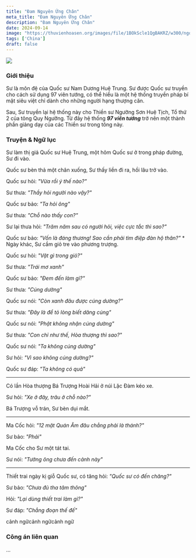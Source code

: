 ```yaml
---
title: "Đam Nguyên Ứng Chân"
meta_title: "Đam Nguyên Ứng Chân"
description: "Đam Nguyên Ứng Chân"
date: 2024-09-14
image: "https://thuvienhoasen.org/images/file/1BOkScle1QgBAKRZ/w300/ngoi-thien.jpg"
tags: ['China']
draft: false
---
```


<div className="grid xl:grid-cols-7 lg:grid-cols-7 md:grid-cols-2 sm:grid-cols-2 xs:grid-cols-1 gap-8">

<div className="lg:col-span-2 md:col-span-1">
  <img decoding="async" src="https://thuvienhoasen.org/images/file/1BOkScle1QgBAKRZ/w300/ngoi-thien.jpg" />

  <h3>Giới thiệu</h3>

  <Indent/>Sư là môn đệ của Quốc sư Nam Dương Huệ Trung.
  Sư được Quốc sư truyền cho cách sử dụng 97 viên tướng, có thể hiểu là một hệ thống truyền pháp bí mật siêu việt chỉ dành cho những người hạng thượng căn.

  <Indent/>Sau, Sư truyền lại hệ thống này cho Thiền sư Ngưỡng Sơn Huệ Tịch, Tổ thứ 2 của tông Quy Ngưỡng.
  Từ đây hệ thống ___97 viên tướng___ trở nên một thành phần giảng dạy của các Thiền sư trong tông này.

</div>

<div className="lg:col-span-2 md:col-span-1">
    <h3>Truyện & Ngữ lục</h3>

  Sư làm thị giả Quốc sư Huệ Trung, một hôm Quốc sư ở trong pháp đường, Sư đi vào.

  Quốc sư bèn thả một chân xuống, Sư thấy liền đi ra, hồi lâu trở vào.

  Quốc sư hỏi: _"Vừa rồi ý thế nào?"_

  Sư thưa: _"Thầy hỏi người nào vậy?"_

  Quốc sư bảo: _"Ta hỏi ông"_

  Sư thưa: _"Chỗ nào thấy con?"_

  Sư lại thưa hỏi: _"Trăm năm sau có người hỏi, việc cực tắc thì sao?"_

  Quốc sư bảo: _"Vốn là đáng thương! Sao cần phải tìm điệp đàn hộ thân?"_
  *
  Ngày khác, Sư cầm giỏ tre vào phương trượng.

  Quốc sư hỏi: _"Vật gì trong giỏ?"_

  Sư thưa: _"Trái mơ xanh"_

  Quốc sư bảo: _"Đem đến làm gì?"_

  Sư thưa: _"Cúng dường"_

  Quốc sư nói: _"Còn xanh đâu được cúng dường?"_

  Sư thưa: _"Đây là để tỏ lòng biết dâng cúng"_

  Quốc sư nói: _"Phật không nhận cúng dường"_

  Sư thưa: _"Con chỉ như thế, Hòa thượng thì sao?"_

  Quốc sư nói: _"Ta không cúng dường"_

  Sư hỏi: _"Vì sao không cúng dường?"_

  Quốc sư đáp: _"Ta không có quả"_

---

  Có lần Hòa thượng Bá Trượng Hoài Hải ở núi Lặc Đàm kéo xe.

  Sư hỏi: _"Xe ở đây, trâu ở chỗ nào?"_

  Bá Trượng vỗ trán, Sư bèn dụi mắt.

---

  Ma Cốc hỏi: _"12 mặt Quán Âm đâu chẳng phải là thánh?"_

  Sư bảo: _"Phải"_

  Ma Cốc cho Sư một tát tai.

  Sư nói: _"Tưởng ông chưa đến cảnh này"_

---

  Thiết trai ngày kị giỗ Quốc sư, có tăng hỏi: _"Quốc sư có đến chăng?"_

  Sư bảo: _"Chưa đủ tha tâm thông"_

  Hỏi: _"Lại dùng thiết trai làm gì?"_

  Sư đáp: _"Chẳng đoạn thế đế"_

</div>

<div className="lg:col-span-2">
    <Notice type="warning" title={"CẢNH NGỮ"}>cảnh ngữcảnh ngữcảnh ngữ</Notice>
    <Notice type="info">
      <h3>Công án liên quan</h3>
      <p>...</p>
    </Notice>

</div>

</div>



